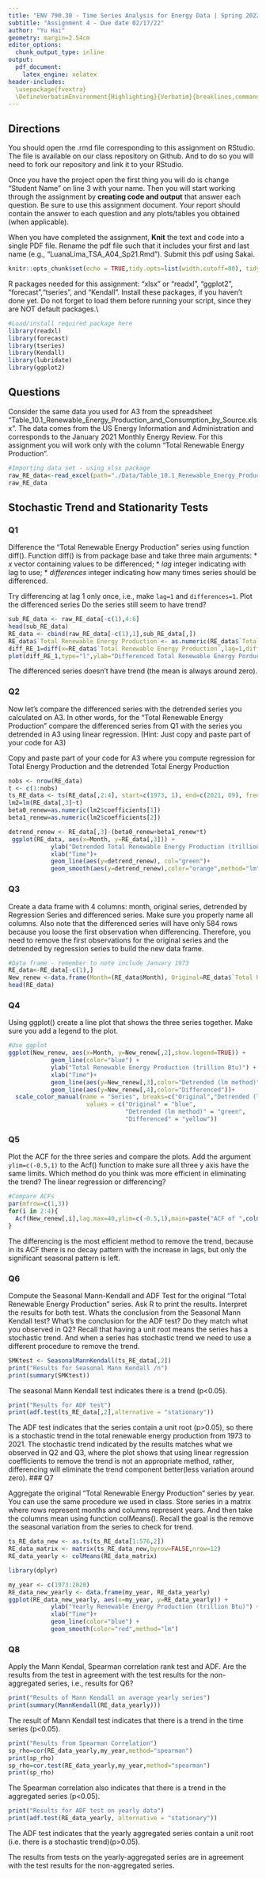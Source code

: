 ```yaml
---
title: "ENV 790.30 - Time Series Analysis for Energy Data | Spring 2022"
subtitle: "Assignment 4 - Due date 02/17/22"
author: "Yu Hai"
geometry: margin=2.54cm
editor_options: 
  chunk_output_type: inline
output:
  pdf_document:
    latex_engine: xelatex
header-includes:
  \usepackage{fvextra}
  \DefineVerbatimEnvironment{Highlighting}{Verbatim}{breaklines,commandchars=\\\{\}}
---
```

  
## Directions
  
  You should open the .rmd file corresponding to this assignment on RStudio. The file is available on our class repository on Github. And to do so you will need to fork our repository and link it to your RStudio.  

Once you have the project open the first thing you will do is change "Student Name" on line 3 with your name. 
Then you will start working through the assignment by  **creating code and output** that answer each question. Be sure to use this assignment document. Your report should contain the answer to each question and any plots/tables you obtained (when applicable).

When you have completed the assignment, **Knit** the text and code into a single PDF file. Rename the pdf file such that it includes your first and last name (e.g., "LuanaLima_TSA_A04_Sp21.Rmd"). Submit this pdf using Sakai. 
```r
knitr::opts_chunk$set(echo = TRUE,tidy.opts=list(width.cutoff=80), tidy=FALSE) 
```
R packages needed for this assignment: "xlsx" or "readxl", "ggplot2", "forecast","tseries", and "Kendall". Install these packages, if you haven't done yet. Do not forget to load them before running your script, since they are NOT default packages.\\

```r
#Load/install required package here
library(readxl)
library(forecast)
library(tseries)
library(Kendall)
library(lubridate)
library(ggplot2)
```

## Questions 

Consider the same data you used for A3 from the spreadsheet "Table_10.1_Renewable_Energy_Production_and_Consumption_by_Source.xlsx". The data comes from the US Energy Information and Administration and corresponds to the January 2021 Monthly Energy Review. For this assignment you will work only with the column "Total Renewable Energy Production". 


```r
#Importing data set - using xlsx package
raw_RE_data<-read_excel(path="./Data/Table_10.1_Renewable_Energy_Production_and_Consumption_by_Source.xlsx",skip=10)
raw_RE_data

```


## Stochastic Trend and Stationarity Tests

### Q1

Difference the "Total Renewable Energy Production" series using function diff(). Function diff() is from package base and take three main arguments:
* *x* vector containing values to be differenced;
* *lag* integer indicating with lag to use;
* *differences* integer indicating how many times series should be differenced.

Try differencing at lag 1 only once, i.e., make `lag=1` and `differences=1`. Plot the differenced series Do the series still seem to have trend?

```r
sub_RE_data <- raw_RE_data[-c(1),4:6]
head(sub_RE_data)
RE_data <- cbind(raw_RE_data[-c(1),1],sub_RE_data[,])
RE_data$`Total Renewable Energy Production`<- as.numeric(RE_data$`Total Renewable Energy Production`)
diff_RE_1=diff(x=RE_data$`Total Renewable Energy Production`,lag=1,differences=1)
plot(diff_RE_1,type="l",ylab="Differenced Total Renewable Energy Porduction (trillion Btu)",xlab="Time")
```
The differenced series doesn't have trend (the mean is always around zero).

### Q2

Now let's compare the differenced series with the detrended series you calculated on A3. In other words, for the "Total Renewable Energy Production" compare the differenced series from Q1 with the series you detrended in A3 using linear regression. (Hint: Just copy and paste part of your code for A3)

Copy and paste part of your code for A3 where you compute regression for Total Energy Production and the detrended Total Energy Production

```r
nobs <- nrow(RE_data) 
t <- c(1:nobs)
ts_RE_data <- ts(RE_data[,2:4], start=c(1973, 1), end=c(2021, 09), frequency=12)
lm2=lm(RE_data[,3]~t) 
beta0_renew=as.numeric(lm2$coefficients[1]) 
beta1_renew=as.numeric(lm2$coefficients[2])

detrend_renew <- RE_data[,3]-(beta0_renew+beta1_renew*t)
 ggplot(RE_data, aes(x=Month, y=RE_data[,3])) +
            ylab("Detrended Total Renewable Energy Production (trillion Btu)")+
            xlab("Time")+
            geom_line(aes(y=detrend_renew), col="green")+
            geom_smooth(aes(y=detrend_renew),color="orange",method="lm") 
```

### Q3
Create a data frame with 4 columns: month, original series, detrended by Regression Series and differenced series. Make sure you properly name all columns. Also note that the differenced series will have only 584 rows because you loose the first observation when differencing. Therefore, you need to remove the first observations for the original series and the detrended by regression series to build the new data frame.

```r
#Data frame - remember to note include January 1973
RE_data<-RE_data[-c(1),]
New_renew <-data.frame(Month=(RE_data$Month), Original=RE_data$`Total Renewable Energy Production`, Detrended=detrend_renew[-1],Differenced=diff_RE_1)
head(RE_data)
```

### Q4
Using ggplot() create a line plot that shows the three series together. Make sure you add a legend to the plot.
```r
#Use ggplot
ggplot(New_renew, aes(x=Month, y=New_renew[,2],show.legend=TRUE)) +
            geom_line(color="blue") +
            ylab("Total Renewable Energy Production (trillion Btu)") +
            xlab("Time")+
            geom_line(aes(y=New_renew[,3],color="Detrended (lm method)"))+
            geom_line(aes(y=New_renew[,4],color="Differenced"))+
  scale_color_manual(name = "Series", breaks=c("Original","Detrended (lm method)","Differenced"),
                      values = c("Original" = "blue", 
                                 "Detrended (lm method)" = "green",
                                 "Differenced" = "yellow"))

```


### Q5
Plot the ACF for the three series and compare the plots. Add the argument `ylim=c(-0.5,1)` to the Acf() function to make sure all three y axis have the same limits. Which method do you think was more efficient in eliminating the trend? The linear regression or differencing?

```r
#Compare ACFs
par(mfrow=c(1,3))
for(i in 2:4){
  Acf(New_renew[,i],lag.max=40,ylim=c(-0.5,1),main=paste("ACF of ",colnames(New_renew)[(i)],sep="")) 
}
```
The differencing is the most efficient method to remove the trend, because in its ACF there is no decay pattern with the increase in lags, but only the significant seasonal pattern is left. 

### Q6
Compute the Seasonal Mann-Kendall and ADF Test for the original "Total Renewable Energy Production" series. Ask R to print the results. Interpret the results for both test. Whats the conclusion from the Seasonal Mann Kendall test? What's the conclusion for the ADF test? Do they match what you observed in Q2? Recall that having a unit root means the series has a stochastic trend. And when a series has stochastic trend we need to use a different procedure to remove the trend.

```r
SMKtest <- SeasonalMannKendall(ts_RE_data[,2])
print("Results for Seasonal Mann Kendall /n")
print(summary(SMKtest))
```
The seasonal Mann Kendall test indicates there is a trend (p<0.05). 
```r
print("Results for ADF test")
print(adf.test(ts_RE_data[,2],alternative = "stationary"))
```
The ADF test indicates that the series contain a unit root (p>0.05), so there is a stochastic trend in the total renewable energy production from 1973 to 2021. 
The stochastic trend indicated by the results matches what we observed in Q2 and Q3, where the plot shows that using linear regression coefficients to remove the trend is not an appropriate method, rather, differencing will eliminate the trend component better(less variation around zero).
### Q7

Aggregate the original "Total Renewable Energy Production" series by year. You can use the same procedure we used in class. Store series in a matrix where rows represent months and columns represent years. And then take the columns mean using function colMeans(). Recall the goal is the remove the seasonal variation from the series to check for trend. 

```r
ts_RE_data_new <- as.ts(ts_RE_data[1:576,2])
RE_data_matrix <- matrix(ts_RE_data_new,byrow=FALSE,nrow=12)
RE_data_yearly <- colMeans(RE_data_matrix)

library(dplyr)

my_year <- c(1973:2020)
RE_data_new_yearly <- data.frame(my_year, RE_data_yearly)
ggplot(RE_data_new_yearly, aes(x=my_year, y=RE_data_yearly)) +
            ylab("Yearly Renewable Energy Production (trillion Btu)") +
            xlab("Time")+
            geom_line(color="blue") +
            geom_smooth(color="red",method="lm") 
```

### Q8

Apply the Mann Kendal, Spearman correlation rank test and ADF. Are the results from the test in agreement with the test results for the non-aggregated series, i.e., results for Q6?

```r
print("Results of Mann Kendall on average yearly series")
print(summary(MannKendall(RE_data_yearly)))
```
The result of Mann Kendall test indicates that there is a trend in the time series (p<0.05). 

```r
print("Results from Spearman Correlation")
sp_rho=cor(RE_data_yearly,my_year,method="spearman")
print(sp_rho)
sp_rho=cor.test(RE_data_yearly,my_year,method="spearman")
print(sp_rho)
```
The Spearman correlation also indicates that there is a trend in the aggregated series (p<0.05).
```r
print("Results for ADF test on yearly data")
print(adf.test(RE_data_yearly, alternative = "stationary"))
```
The ADF test indicates that the yearly aggregated series contain a unit root (i.e. there is a stochastic trend)(p>0.05).

The results from tests on the yearly-aggregated series are in agreement with the test results for the non-aggregated series.


